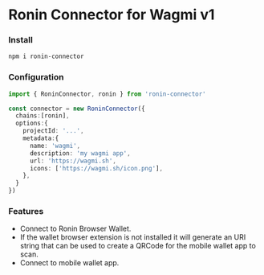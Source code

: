 # Ronin Connector for Wagmi v1

### Install

```sh npm2yarn
npm i ronin-connector
```

### Configuration
```ts
import { RoninConnector, ronin } from 'ronin-connector'

const connector = new RoninConnector({
  chains:[ronin],
  options:{
    projectId: '...',
    metadata:{
      name: 'wagmi',
      description: 'my wagmi app',
      url: 'https://wagmi.sh',
      icons: ['https://wagmi.sh/icon.png'],
    },
  }
})
```

### Features
- Connect to Ronin Browser Wallet.
- If the wallet browser extension is not installed it will generate an URI string that can be used to create a QRCode for the mobile wallet app to scan.
- Connect to mobile wallet app.